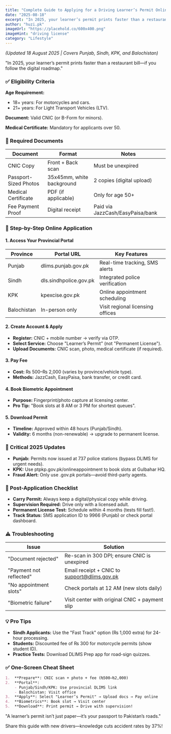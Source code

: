 ```yaml
---
title: "Complete Guide to Applying for a Driving Learner’s Permit Online in Pakistan (2025)"
date: "2025-08-18"
excerpt: "In 2025, your learner’s permit prints faster than a restaurant bill—if you follow the digital roadmap."
author: "huzi.pk"
imageUrl: "https://placehold.co/600x400.png"
imageHint: "driving license"
category: "Lifestyle"
---
```


*(Updated 18 August 2025 | Covers Punjab, Sindh, KPK, and Balochistan)*

"In 2025, your learner’s permit prints faster than a restaurant bill—if you follow the digital roadmap."

### ✅ Eligibility Criteria
**Age Requirement:**

- 18+ years: For motorcycles and cars.
- 21+ years: For Light Transport Vehicles (LTV).

**Document:** Valid CNIC (or B-Form for minors).

**Medical Certificate:** Mandatory for applicants over 50.

### 📂 Required Documents

| Document              | Format                     | Notes                               |
| --------------------- | -------------------------- | ----------------------------------- |
| CNIC Copy             | Front + Back scan          | Must be unexpired                   |
| Passport-Sized Photos | 35x45mm, white background  | 2 copies (digital upload)           |
| Medical Certificate   | PDF (if applicable)        | Only for age 50+                    |
| Fee Payment Proof     | Digital receipt            | Paid via JazzCash/EasyPaisa/bank    |

### 📝 Step-by-Step Online Application

#### 1. Access Your Provincial Portal

| Province     | Portal URL                    | Key Features                          |
|--------------|-------------------------------|---------------------------------------|
| Punjab       | dlims.punjab.gov.pk           | Real-time tracking, SMS alerts        |
| Sindh        | dls.sindhpolice.gov.pk        | Integrated police verification        |
| KPK          | kpexcise.gov.pk               | Online appointment scheduling         |
| Balochistan  | In-person only                | Visit regional licensing offices      |

#### 2. Create Account & Apply
- **Register:** CNIC + mobile number → verify via OTP.
- **Select Service:** Choose "Learner’s Permit" (not "Permanent License").
- **Upload Documents:** CNIC scan, photo, medical certificate (if required).

#### 3. Pay Fee
- **Cost:** ₨ 500–₨ 2,000 (varies by province/vehicle type).
- **Methods:** JazzCash, EasyPaisa, bank transfer, or credit card.

#### 4. Book Biometric Appointment
- **Purpose:** Fingerprint/photo capture at licensing center.
- **Pro Tip:** "Book slots at 8 AM or 3 PM for shortest queues".

#### 5. Download Permit
- **Timeline:** Approved within 48 hours (Punjab/Sindh).
- **Validity:** 6 months (non-renewable) → upgrade to permanent license.

### 🚨 Critical 2025 Updates
- **Punjab:** Permits now issued at 737 police stations (bypass DLIMS for urgent needs).
- **KPK:** Use ptpkp.gov.pk/onlineappointment to book slots at Gulbahar HQ.
- **Fraud Alert:** Only use .gov.pk portals—avoid third-party agents.

### 📱 Post-Application Checklist
- **Carry Permit:** Always keep a digital/physical copy while driving.
- **Supervision Required:** Drive only with a licensed adult.
- **Permanent License Test:** Schedule within 4 months (tests fill fast!).
- **Track Status:** SMS application ID to 9966 (Punjab) or check portal dashboard.

### ⚠️ Troubleshooting

| Issue                     | Solution                                         |
| ------------------------- | ------------------------------------------------ |
| "Document rejected"       | Re-scan in 300 DPI; ensure CNIC is unexpired     |
| "Payment not reflected"   | Email receipt + CNIC to support@dlims.gov.pk     |
| "No appointment slots"    | Check portals at 12 AM (new slots daily)         |
| "Biometric failure"       | Visit center with original CNIC + payment slip   |

### 💡 Pro Tips
- **Sindh Applicants:** Use the "Fast Track" option (₨ 1,000 extra) for 24-hour processing.
- **Students:** Discounted fee of ₨ 300 for motorcycle permits (show student ID).
- **Practice Tests:** Download DLIMS Prep app for road-sign quizzes.

### ✅ One-Screen Cheat Sheet
```markdown
1.  **Prepare**: CNIC scan + photo + fee (₨500–₨2,000)
2.  **Portal**:
    - Punjab/Sindh/KPK: Use provincial DLIMS link
    - Balochistan: Visit office
3.  **Apply**: Select "Learner’s Permit" → Upload docs → Pay online
4.  **Biometrics**: Book slot → Visit center
5.  **Download**: Print permit → Drive with supervision!
```
"A learner’s permit isn’t just paper—it’s your passport to Pakistan’s roads."

Share this guide with new drivers—knowledge cuts accident rates by 37%!
